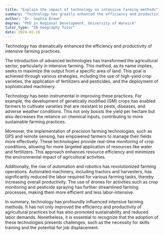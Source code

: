 ```yaml
---
title: "Explain the impact of technology on intensive farming methods"
summary: "Technology has greatly enhanced the efficiency and productivity of intensive farming methods, leading to improved agricultural outcomes and potentially greater food production."
author: "Dr. Sophia Brown"
degree: "PhD in Regional Development, University of Warwick"
tutor_type: "IB Geography Tutor"
date: 2024-02-16
---
```


Technology has dramatically enhanced the efficiency and productivity of intensive farming practices.

The introduction of advanced technologies has transformed the agricultural sector, particularly in intensive farming. This method, as its name implies, seeks to maximize the output from a specific area of land. This goal is achieved through various strategies, including the use of high-yield crop varieties, the application of fertilizers and pesticides, and the deployment of sophisticated machinery.

Technology has been instrumental in improving these practices. For example, the development of genetically modified (GM) crops has enabled farmers to cultivate varieties that are resistant to pests, diseases, and adverse weather conditions. This not only boosts the yield per hectare but also decreases the reliance on chemical inputs, contributing to more sustainable farming practices.

Moreover, the implementation of precision farming technologies, such as GPS and remote sensing, has empowered farmers to manage their fields more effectively. These technologies provide real-time monitoring of crop conditions, allowing for more targeted application of resources like water and fertilizers. This approach enhances resource efficiency and minimizes the environmental impact of agricultural activities.

Additionally, the rise of automation and robotics has revolutionized farming operations. Automated machinery, including tractors and harvesters, has significantly reduced the labor required for various farming tasks, thereby increasing overall productivity. The use of drones for activities such as crop monitoring and pesticide spraying has further streamlined farming processes, making them more efficient and less labor-intensive.

In summary, technology has profoundly influenced intensive farming methods. It has not only improved the efficiency and productivity of agricultural practices but has also promoted sustainability and reduced labor demands. Nonetheless, it is essential to recognize that the adoption of these technologies presents challenges, such as the necessity for skills training and the potential for job displacement.
    